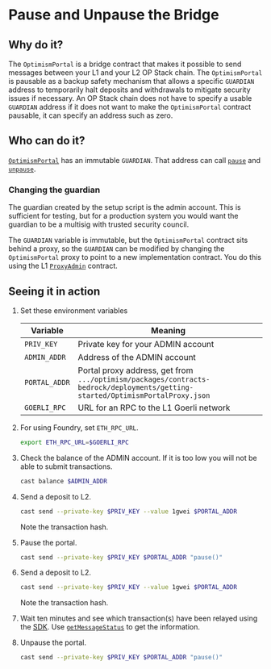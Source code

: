 # Pause and Unpause the Bridge

## Why do it?

The `OptimismPortal` is a bridge contract that makes it possible to send messages between your L1 and your L2 OP Stack chain. 
The `OptimismPortal` is pausable as a backup safety mechanism that allows a specific `GUARDIAN` address to temporarily halt deposits and withdrawals to mitigate security issues if necessary. 
An OP Stack chain does not have to specify a usable `GUARDIAN` address if it does not want to make the `OptimismPortal` contract pausable, it can specify an address such as zero.


## Who can do it?

[`OptimismPortal`](https://github.com/ethereum-optimism/optimism/blob/129032f15b76b0d2a940443a39433de931a97a44/packages/contracts-bedrock/contracts/L1/OptimismPortal.sol) has an immutable `GUARDIAN`. 
That address can call [`pause`](https://github.com/ethereum-optimism/optimism/blob/129032f15b76b0d2a940443a39433de931a97a44/packages/contracts-bedrock/contracts/L1/OptimismPortal.sol#L171-L178) and [`unpause`](https://github.com/ethereum-optimism/optimism/blob/129032f15b76b0d2a940443a39433de931a97a44/packages/contracts-bedrock/contracts/L1/OptimismPortal.sol#L180-L187).


### Changing the guardian

The guardian created by the setup script is the admin account.
This is sufficient for testing, but for a production system you would want the guardian to be a multisig with trusted security council.

The `GUARDIAN` variable is immutable, but the `OptimismPortal` contract sits behind a proxy, so the `GUARDIAN` can be modified by changing the `OptimismPortal` proxy to point to a new implementation contract.
You do this using the L1 [`ProxyAdmin`](https://github.com/ethereum-optimism/optimism/blob/129032f15b76b0d2a940443a39433de931a97a44/packages/contracts-bedrock/contracts/universal/ProxyAdmin.sol) contract.


## Seeing it in action

1. Set these environment variables

   | Variable | Meaning
   | - | - |
   | `PRIV_KEY` | Private key for your ADMIN account
   | `ADMIN_ADDR` | Address of the ADMIN account
   | `PORTAL_ADDR` | Portal proxy address, get from `.../optimism/packages/contracts-bedrock/deployments/getting-started/OptimismPortalProxy.json`
   | `GOERLI_RPC` | URL for an RPC to the L1 Goerli network 

1.  For using Foundry, set `ETH_RPC_URL`.

    ```sh
    export ETH_RPC_URL=$GOERLI_RPC
    ```

1. Check the balance of the ADMIN account.
   If it is too low you will not be able to submit transactions.

   ```sh
   cast balance $ADMIN_ADDR
   ```

1. Send a deposit to L2.

   ```sh
   cast send --private-key $PRIV_KEY --value 1gwei $PORTAL_ADDR
   ```

   Note the transaction hash.

1. Pause the portal.

   ```sh
   cast send --private-key $PRIV_KEY $PORTAL_ADDR "pause()"
   ```

1. Send a deposit to L2.

   ```sh
   cast send --private-key $PRIV_KEY --value 1gwei $PORTAL_ADDR
   ```

   Note the transaction hash.

1. Wait ten minutes and see which transaction(s) have been relayed using the [SDK](../build/sdk.md). 
   Use [`getMessageStatus`](https://sdk.optimism.io/classes/crosschainmessenger#getMessageStatus) to get the information.



1. Unpause the portal.

   ```sh
   cast send --private-key $PRIV_KEY $PORTAL_ADDR "pause()"
   ```
